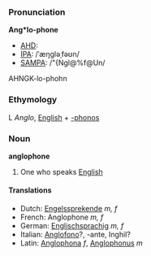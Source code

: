 ===Pronunciation===

'''Ang*lo-phone'''
*[[AHD]]:
*[[IPA]]: /ˈæŋgləˌfəʊn/
*[[SAMPA]]: /"{Ngl@%f@Un/
AHNGK-lo-phohn
===Ethymology===

L ''Anglo'', [[English]] + [[-phonos]]

===Noun===
'''anglophone'''

# One who speaks [[English]]

====Translations====
*Dutch: [[Engelssprekende]] ''m, f''
*French: Anglophone ''m, f''
*German: [[Englischsprachig]] ''m, f''
*Italian: [[Anglofono]]?, -ante, Inghil?
*Latin: [[Anglophona]] ''f'', [[Anglophonus]] ''m''